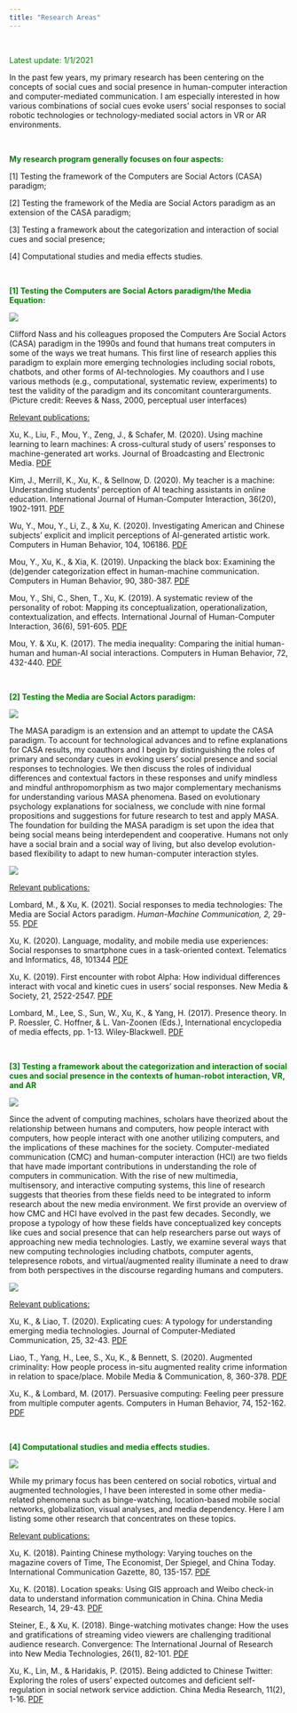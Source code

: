 ```yaml
---
title: "Research Areas"
---
```


&nbsp;
&nbsp;

<font color="green">Latest update: 1/1/2021</font>

In the past few years, my primary research has been centering on the concepts of social cues and social presence in human-computer interaction and computer-mediated communication. I am especially interested in how various combinations of social cues evoke users' social responses to social robotic technologies or technology-mediated social actors in VR or AR environments. 

&nbsp;
&nbsp;

<font color="green">**My research program generally focuses on four aspects:**</font>

[1] Testing the framework of the Computers are Social Actors (CASA) paradigm;

[2] Testing the framework of the Media are Social Actors paradigm as an extension of the CASA paradigm; 

[3] Testing a framework about the categorization and interaction of social cues and social presence;

[4] Computational studies and media effects studies.

&nbsp;
&nbsp;

<font color="green">**[1] Testing the Computers are Social Actors paradigm/the Media Equation:**</font>

![](images/Reevespicture.png)

Clifford Nass and his colleagues proposed the Computers Are Social Actors (CASA) paradigm in the 1990s and found that humans treat computers in some of the ways we treat humans. This first line of research applies this paradigm to explain more emerging technologies including social robots, chatbots, and other forms of AI-technologies. My coauthors and I use various methods (e.g., computational, systematic review, experiments) to test the validity of the paradigm and its concomitant counterarguments. (Picture credit: Reeves & Nass, 2000, perceptual user interfaces)


<u>Relevant publications:</u>

Xu, K., Liu, F., Mou, Y., Zeng, J., & Schafer, M. (2020). Using machine learning to learn machines: A cross-cultural study of users’ responses to machine-generated art works. Journal of Broadcasting and Electronic Media. [PDF](publications/Xu et al. 2020 Using Machine Learning to Learn Machines A Cross Cultural Study of Users Responses to Machine Generated Artworks.pdf)

Kim, J., Merrill, K., Xu, K., & Sellnow, D. (2020). My teacher is a machine: Understanding students’ perception of AI teaching assistants in online education. International Journal of Human-Computer Interaction, 36(20), 1902-1911. [PDF](publications/Kim et al. 2020.pdf)

Wu, Y., Mou, Y., Li, Z., & Xu, K. (2020). Investigating American and Chinese subjects’ explicit and implicit perceptions of AI-generated artistic work. Computers in Human Behavior, 104, 106186. [PDF](publications/Wu et al. (2020) Chinese American implicit and explicit.pdf)

Mou, Y., Xu, K., & Xia, K. (2019). Unpacking the black box: Examining the (de)gender categorization effect in human-machine communication. Computers in Human Behavior, 90, 380-387. [PDF](publications/Mou Xu Xia gender decategorization effect.pdf)

Mou, Y., Shi, C., Shen, T., Xu, K. (2019). A systematic review of the personality of robot: Mapping its conceptualization, operationalization, contextualization, and effects. International Journal of Human-Computer Interaction, 36(6), 591-605. [PDF](publications/Mou et al 2019 A Systematic Review.pdf)

Mou, Y. & Xu, K. (2017). The media inequality: Comparing the initial human-human and human-AI social interactions. Computers in Human Behavior, 72, 432-440. [PDF](publications/Yi Xu_Media Inequality.pdf)

&nbsp;
&nbsp;

<font color="green">**[2] Testing the Media are Social Actors paradigm:**</font>

![](images/masa.png)

The MASA paradigm is an extension and an attempt to update the CASA paradigm. To account for technological advances and to refine explanations for CASA results, my coauthors and I begin by distinguishing the roles of primary and secondary cues in evoking users' social presence and social responses to technologies. We then discuss the roles of individual differences and contextual factors in these responses and unify mindless and mindful anthropomorphism as two major complementary mechanisms for understanding various MASA phenomena. Based on evolutionary psychology explanations for socialness, we conclude with nine formal propositions and suggestions for future research to test and apply MASA. The foundation for building the MASA paradigm is set upon the idea that being social means being interdependent and cooperative. Humans not only have a social brain and a social way of living, but also develop evolution-based flexibility to adapt to new human-computer interaction styles. 

![](images/robot.png)

<u>Relevant publications:</u>

Lombard, M., & Xu, K. (2021). Social responses to media technologies: The Media are Social Actors paradigm. *Human-Machine Communication, 2,* 29-55. [PDF](publications/Lombard & Xu 2021 Social Responses to Media Technologies in the 21st Century_ The M.pdf)  

Xu, K. (2020). Language, modality, and mobile media use experiences: Social responses to smartphone cues in a task-oriented context. Telematics and Informatics, 48, 101344 [PDF](publications/Xu 2020 Mobile phone study.pdf)

Xu, K. (2019). First encounter with robot Alpha: How individual differences interact with vocal and kinetic cues in users’ social responses. New Media & Society, 21, 2522-2547. [PDF](publications/Xu 2019 Robot alpha.pdf)


Lombard, M., Lee, S., Sun, W., Xu, K., & Yang, H. (2017). Presence theory. In P. Roessler, C. Hoffner, & L. Van-Zoonen (Eds.), International encyclopedia of media effects, pp. 1-13. Wiley-Blackwell. [PDF](publications/Lombard et al. presence theory.pdf)


&nbsp;
&nbsp;

<font color="green">**[3] Testing a framework about the categorization and interaction of social cues and social presence in the contexts of human-robot interaction, VR, and AR**</font>

![](images/JCMC.png)


Since the advent of computing machines, scholars have theorized about the relationship between humans and computers, how people interact with computers, how people interact with one another utilizing computers, and the implications of these machines for the society. Computer-mediated communication (CMC) and human-computer interaction (HCI) are two fields that have made important contributions in understanding the role of computers in communication. With the rise of new multimedia, multisensory, and interactive computing systems, this line of research suggests that theories from these fields need to be integrated to inform research about the new media environment. We first provide an overview of how CMC and HCI have evolved in the past few decades. Secondly, we propose a typology of how these fields have conceptualized key concepts like cues and social presence that can help researchers parse out ways of approaching new media technologies. Lastly, we examine several ways that new computing technologies including chatbots, computer agents, telepresence robots, and virtual/augmented reality illuminate a need to draw from both perspectives in the discourse regarding humans and computers.

![](images/SIDEme.png)

<u>Relevant publications:</u>

Xu, K., & Liao, T. (2020). Explicating cues: A typology for understanding emerging media technologies. Journal of Computer-Mediated Communication, 25, 32-43. [PDF](publications/Xu & Liao Explicating Cues JCMC.pdf)

Liao, T., Yang, H., Lee, S., Xu, K., & Bennett, S. (2020). Augmented criminality: How people process in-situ augmented reality crime information in relation to space/place. Mobile Media & Communication, 8, 360-378. [PDF](publications/liao et al. augmented reality.pdf)

Xu, K., & Lombard, M. (2017). Persuasive computing: Feeling peer pressure from multiple computer agents. Computers in Human Behavior, 74, 152-162. [PDF](publications/Xu_Lombard_Persuasive computing.pdf)


&nbsp;
&nbsp;

<font color="green">**[4] Computational studies and media effects studies.**</font>

![](images/AR map.png)

While my primary focus has been centered on social robotics, virtual and augmented technologies, I have been interested in some other media-related phenomena such as binge-watching, location-based mobile social networks, globalization, visual analyses, and media dependency. Here I am listing some other research that concentrates on these topics.

<u>Relevant publications:</u>

Xu, K. (2018). Painting Chinese mythology: Varying touches on the magazine covers of Time, The Economist, Der Spiegel, and China Today. International Communication Gazette, 80, 135-157. [PDF](publications/Xu_Painting Chinese Methology.pdf)

Xu, K. (2018). Location speaks: Using GIS approach and Weibo check-in data to understand information communication in China. China Media Research, 14, 29-43. [PDF](publications/Xu Location speaks.pdf)

Steiner, E., & Xu, K. (2018). Binge-watching motivates change: How the uses and gratifications of streaming video viewers are challenging traditional audience research. Convergence: The International Journal of Research into New Media Technologies, 26(1), 82-101. [PDF](publications/Steiner_Xu_bingewatching.pdf)

Xu, K., Lin, M., & Haridakis, P. (2015). Being addicted to Chinese Twitter: Exploring the roles of users’ expected outcomes and deficient self-regulation in social network service addiction. China Media Research, 11(2), 1-16. [PDF](publications/Xu et al -Being_addicted_to_Chinese_Twit.PDF)

